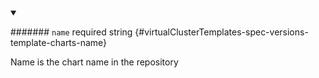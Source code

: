 
<details className="config-field" data-expandable="false" open>
<summary>

####### `name` <span className="config-field-required" data-required="true">required</span> <span className="config-field-type">string</span> <span className="config-field-default"></span> <span className="config-field-enum"></span> {#virtualClusterTemplates-spec-versions-template-charts-name}

Name is the chart name in the repository

</summary>



</details>
